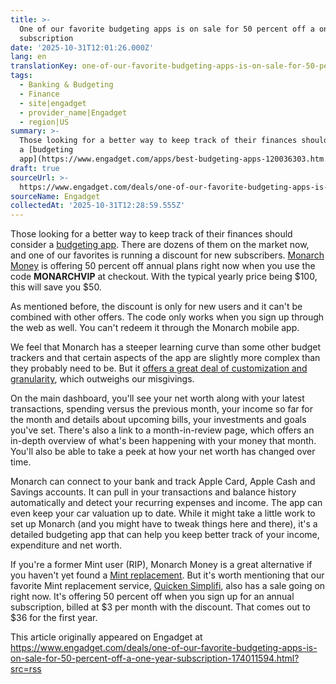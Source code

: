 ```yaml
---
title: >-
  One of our favorite budgeting apps is on sale for 50 percent off a one-year
  subscription
date: '2025-10-31T12:01:26.000Z'
lang: en
translationKey: one-of-our-favorite-budgeting-apps-is-on-sale-for-50-percent
tags:
  - Banking & Budgeting
  - Finance
  - site|engadget
  - provider_name|Engadget
  - region|US
summary: >-
  Those looking for a better way to keep track of their finances should consider
  a [budgeting
  app](https://www.engadget.com/apps/best-budgeting-apps-120036303.htm...
draft: true
sourceUrl: >-
  https://www.engadget.com/deals/one-of-our-favorite-budgeting-apps-is-on-sale-for-50-percent-off-a-one-year-subscription-174011594.html?src=rss
sourceName: Engadget
collectedAt: '2025-10-31T12:28:59.555Z'
---
```

Those looking for a better way to keep track of their finances should consider a [budgeting app](https://www.engadget.com/apps/best-budgeting-apps-120036303.html). There are dozens of them on the market now, and one of our favorites is running a discount for new subscribers. [Monarch Money](https://shopping.yahoo.com/rdlw?merchantId=3944d027-cb89-4eee-bf6b-148604c29ff9&siteId=us-engadget&pageId=1p-autolink&contentUuid=07209026-3487-417e-9b66-aaab79027199&featureId=text-link&merchantName=Monarch+Money&linkText=Monarch+Money&custData=eyJzb3VyY2VOYW1lIjoiV2ViLURlc2t0b3AtVmVyaXpvbiIsImxhbmRpbmdVcmwiOiJodHRwczovL3d3dy5tb25hcmNobW9uZXkuY29tLyIsImNvbnRlbnRVdWlkIjoiMDcyMDkwMjYtMzQ4Ny00MTdlLTliNjYtYWFhYjc5MDI3MTk5Iiwib3JpZ2luYWxVcmwiOiJodHRwczovL3d3dy5tb25hcmNobW9uZXkuY29tLyJ9&signature=AQAAAT0Ut7Nem4rsZGbkFVAwL4KNEnrEGyd3WNDQRuV2G2lr&gcReferrer=https%3A%2F%2Fwww.monarchmoney.com%2F) is offering 50 percent off annual plans right now when you use the code **MONARCHVIP** at checkout. With the typical yearly price being $100, this will save you $50.

As mentioned before, the discount is only for new users and it can't be combined with other offers. The code only works when you sign up through the web as well. You can't redeem it through the Monarch mobile app.

We feel that Monarch has a steeper learning curve than some other budget trackers and that certain aspects of the app are slightly more complex than they probably need to be. But it [offers a great deal of customization and granularity](https://www.engadget.com/apps/best-budgeting-apps-120036303.html), which outweighs our misgivings.

On the main dashboard, you'll see your net worth along with your latest transactions, spending versus the previous month, your income so far for the month and details about upcoming bills, your investments and goals you've set. There's also a link to a month-in-review page, which offers an in-depth overview of what's been happening with your money that month. You'll also be able to take a peek at how your net worth has changed over time.

Monarch can connect to your bank and track Apple Card, Apple Cash and Savings accounts. It can pull in your transactions and balance history automatically and detect your recurring expenses and income. The app can even keep your car valuation up to date. While it might take a little work to set up Monarch (and you might have to tweak things here and there), it's a detailed budgeting app that can help you keep better track of your income, expenditure and net worth.

If you're a former Mint user (RIP), Monarch Money is a great alternative if you haven't yet found a [Mint replacement](https://www.engadget.com/apps/the-best-budgeting-apps-to-replace-mint-143047346.html). But it's worth mentioning that our favorite Mint replacement service, [Quicken Simplifi](https://shopping.yahoo.com/rdlw?merchantId=36291888-36d6-4b83-80bb-f82004bcfdb1&siteId=us-engadget&pageId=1p-autolink&contentUuid=07209026-3487-417e-9b66-aaab79027199&featureId=text-link&merchantName=Quicken&linkText=Quicken+Simplifi&custData=eyJzb3VyY2VOYW1lIjoiV2ViLURlc2t0b3AtVmVyaXpvbiIsImxhbmRpbmdVcmwiOiJodHRwczovL3d3dy5xdWlja2VuLmNvbS9scC9wcGMvYnJhbmQtc2ltcGxpZmkvPyIsImNvbnRlbnRVdWlkIjoiMDcyMDkwMjYtMzQ4Ny00MTdlLTliNjYtYWFhYjc5MDI3MTk5Iiwib3JpZ2luYWxVcmwiOiJodHRwczovL3d3dy5xdWlja2VuLmNvbS9scC9wcGMvYnJhbmQtc2ltcGxpZmkvPyJ9&signature=AQAAAemSk1v1MGvwTKyptC82fH30B4CswSlvf-IZHkwzUvnm&gcReferrer=https%3A%2F%2Fwww.quicken.com%2Flp%2Fppc%2Fbrand-simplifi%2F%3F), also has a sale going on right now. It's offering 50 percent off when you sign up for an annual subscription, billed at $3 per month with the discount. That comes out to $36 for the first year.

This article originally appeared on Engadget at https://www.engadget.com/deals/one-of-our-favorite-budgeting-apps-is-on-sale-for-50-percent-off-a-one-year-subscription-174011594.html?src=rss
